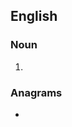 ==English==

===Noun===
{{head|en|noun form}}

# {{plural of|en|punnai}}

===Anagrams===
* {{anagrams|en|a=ainnpsu|punanis}}
